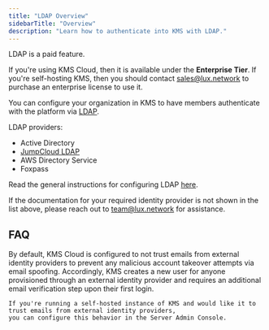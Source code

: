 ```yaml
---
title: "LDAP Overview"
sidebarTitle: "Overview"
description: "Learn how to authenticate into KMS with LDAP."
---
```


<Info>
    LDAP is a paid feature.

If you're using KMS Cloud, then it is available under the **Enterprise Tier**. If you're self-hosting KMS,
then you should contact sales@lux.network to purchase an enterprise license to use it.

</Info>

You can configure your organization in KMS to have members authenticate with the platform via [LDAP](https://en.wikipedia.org/wiki/Lightweight_Directory_Access_Protocol).

LDAP providers:

- Active Directory
- [JumpCloud LDAP](/documentation/platform/ldap/jumpcloud)
- AWS Directory Service
- Foxpass

Read the general instructions for configuring LDAP [here](/documentation/platform/ldap/general).

If the documentation for your required identity provider is not shown in the list above, please reach out to [team@lux.network](mailto:team@lux.network) for assistance.

## FAQ

<AccordionGroup>
  <Accordion title="Why does KMS require additional email verification for users connected via LDAP?">
    By default, KMS Cloud is configured to not trust emails from external
    identity providers to prevent any malicious account takeover attempts via
    email spoofing. Accordingly, KMS creates a new user for anyone provisioned
    through an external identity provider and requires an additional email
    verification step upon their first login.

    If you're running a self-hosted instance of KMS and would like it to trust emails from external identity providers,
    you can configure this behavior in the Server Admin Console.

  </Accordion>
</AccordionGroup>
